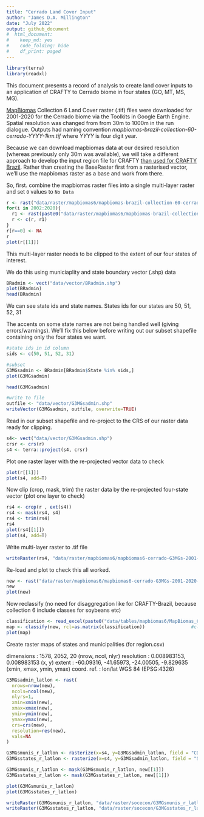 ```yaml
---
title: "Cerrado Land Cover Input"
author: "James D.A. Millington"
date: "July 2022"
output: github_document
#  html_document: 
#    keep_md: yes
#    code_folding: hide
#    df_print: paged
---
```


```r
library(terra)
library(readxl)
```

This document presents a record of analysis to create land cover inputs to an application of CRAFTY to Cerrado biome in four states (GO, MT, MS, MG). 

[MapBiomas](https://mapbiomas.org/en) Collection 6 Land Cover raster (.tif) files were downloaded for 2001-2020 for the Cerrado biome via the Toolkits in Google Earth Engine. Spatial resolution was changed from from 30m to 1000m in the run dialogue. Outputs had naming convention _mapbiomas-brazil-collection-60-cerrado-YYYY-1km.tif_ where _YYYY_ is four digit year. 

Because we can download mapbiomas data at our desired resolution (whereas previously only 30m was available), we will take a different approach to develop the input region file for CRAFTY [than used for CRAFTY Brazil](https://github.com/jamesdamillington/BrazilInputMaps). Rather than creating the BaseRaster first from a rasterised vector, we'll use the mapbiomas raster as a base and work from there. 

So, first. combine the mapbiomas raster files into a single multi-layer raster and set `0` values to `No Data`
```r
r <- rast("data/raster/mapbiomas6/mapbiomas-brazil-collection-60-cerrado-2001-1km.tif")
for(i in 2002:2020){
  r1 <- rast(paste0("data/raster/mapbiomas6/mapbiomas-brazil-collection-60-cerrado-",i,"-1km.tif"))
  r <- c(r, r1)
}
r[r==0] <- NA
r
plot(r[[1]])
```

This multi-layer raster needs to be clipped to the extent of our four states of interest.

We do this using municiaplity and state boundary vector (.shp) data 
```r
BRadmin <- vect("data/vector/BRadmin.shp")
plot(BRadmin)
head(BRadmin)
```

We can see state ids and state names. States ids for our states are 50, 51, 52, 31



The accents on some state names are not being handled well (giving errors/warnings). We'll fix this below before writing out our subset shapefile containing only the four states we want.
```r
#state ids in id column
sids <- c(50, 51, 52, 31)

#subset
G3MGsadmin <- BRadmin[BRadmin$State %in% sids,]
plot(G3MGsadmin)

head(G3MGsadmin)

#write to file
outfile <- "data/vector/G3MGsadmin.shp"
writeVector(G3MGsadmin, outfile, overwrite=TRUE)
```

Read in our subset shapefile and re-project to the CRS of our raster data ready for clipping. 
```r
s4<- vect("data/vector/G3MGsadmin.shp")
crsr <- crs(r)
s4 <- terra::project(s4, crsr)
```

Plot one raster layer with the re-projected vector data to check 
```r
plot(r[[1]])
plot(s4, add=T)
```

Now clip (crop, mask, trim) the raster data by the re-projected four-state vector (plot one layer to check)
```r
rs4 <- crop(r , ext(s4)) 
rs4 <- mask(rs4, s4)
rs4 <- trim(rs4)
rs4
plot(rs4[[1]])
plot(s4, add=T)
```

Write multi-layer raster to .tif file
```r
writeRaster(rs4, "data/raster/mapbiomas6/mapbiomas6-cerrado-G3MGs-2001-2020-1km.tif", overwrite=TRUE)
```

Re-load and plot to check this all worked. 
```r
new <- rast("data/raster/mapbiomas6/mapbiomas6-cerrado-G3MGs-2001-2020-1km.tif")
new
plot(new)
```

Now reclassify (no need for disaggregation like for CRAFTY-Brazil, because collection 6 include classes for soybeans etc)

```r
classification <- read_excel(paste0("data/tables/mapbiomas6/MapBiomas_CRAFTY_classifications_v6.xlsx"), sheet = 'Mapbiomas6', range="G1:H35", col_names=T)  
map <- classify(new, rcl=as.matrix(classification))                 #classify
plot(map)
```

Create raster maps of states and municipalities (for region.csv)


dimensions  : 1578, 2052, 20  (nrow, ncol, nlyr)
resolution  : 0.008983153, 0.008983153  (x, y)
extent      : -60.09316, -41.65973, -24.00505, -9.829635  (xmin, xmax, ymin, ymax)
coord. ref. : lon/lat WGS 84 (EPSG:4326)



```r
G3MGsadmin_latlon <- rast(
  nrows=nrow(new),
  ncols=ncol(new),
  nlyrs=1,
  xmin=xmin(new),
  xmax=xmax(new),
  ymin=ymin(new),
  ymax=ymax(new),
  crs=crs(new),
  resolution=res(new),
  vals=NA
)

G3MGsmunis_r_latlon <- rasterize(x=s4, y=G3MGsadmin_latlon, field = "CD_GEOCMUn")
G3MGsstates_r_latlon <- rasterize(x=s4, y=G3MGsadmin_latlon, field = "State")

G3MGsmunis_r_latlon <- mask(G3MGsmunis_r_latlon, new[[1]])
G3MGsstates_r_latlon <- mask(G3MGsstates_r_latlon, new[[1]])

plot(G3MGsmunis_r_latlon)
plot(G3MGsstates_r_latlon)

writeRaster(G3MGsmunis_r_latlon, "data/raster/socecon/G3MGsmunis_r_latlon.tif", overwrite=TRUE)
writeRaster(G3MGsstates_r_latlon, "data/raster/socecon/G3MGsstates_r_latlon.tif", overwrite=TRUE)
```

